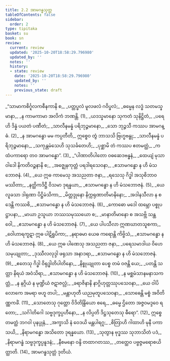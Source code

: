```yaml
---
title: 2.2 အာမဂန္ဓသုတ္တ
tableOfContents: false
sidebar:
  order: 2
type: tipitaka
basket: su
book: sn
review:
  current: review
  updated: '2025-10-20T18:58:29.796980'
  updated_by: ''
  notes: ''
  history:
  - state: review
    date: '2025-10-20T18:58:29.796980'
    updated_by: ''
    notes: ''
    previous_state: draft
---
```



<DynamicBreadcrumb />


<ReviewStatus review={frontmatter.review} showDetails={true} />

<HypothesisAnnotation frontmatter={frontmatter} />

<Division number="242" book="sn" e="ch" v="18" p="315">

<Paragraph number="279" type="verses" book="sn">
_“သာမာကစိင်္ဂူလကစီနကာနိ စ,_  
_ပတ္တပ္ဖလံ မူလဖလံ ဂဝိပ္ဖလံ;_  
_ဓမ္မေန လဒ္ဓံ သတမသ္နမာနာ,_  
_န ကာမကာမာ အလိကံ ဘဏန္တိ. (1)_  

</Paragraph>

</Division>
<Division number="243" book="sn" e="ch" v="18" p="315">

<Paragraph number="280" type="verses" book="sn">
_ယဒသ္နမာနော သုကတံ သုနိဋ္ဌိတံ,_  
_ပရေဟိ ဒိန္နံ ပယတံ ပဏီတံ;_  
_သာလီနမန္နံ ပရိဘုဉ္ဇမာနော,_  
_သော ဘုဉ္ဇသီ ကဿပ အာမဂန္ဓံ. (2)_  

</Paragraph>

</Division>
<Division number="244" book="sn" e="ch" v="18" p="316">

<Paragraph number="281" type="verses" book="sn">
_န အာမဂန္ဓော မမ ကပ္ပတီတိ,_  
ဣစ္စေဝ တွံ ဘာသသိ ဗြဟ္မဗန္ဓု;_  
_သာလီနမန္နံ ပရိဘုဉ္ဇမာနော,_  
_သကုန္တမံသေဟိ သုသင်္ခတေဟိ;_  
_ပုစ္ဆာမိ တံ ကဿပ ဧတမတ္ထံ,_  
_ကထံပကာရော တဝ အာမဂန္ဓော”. (3)_  

</Paragraph>

</Division>
<Division number="245" book="sn" e="ch" v="18" p="316">

<Paragraph number="282" type="verses" book="sn">
_“ပါဏာတိပါတော ဝဓဆေဒဗန္ဓနံ,_  
_ထေယျံ မုသာဝါဒေါ နိကတိဝဉ္စနာနိ စ;_  
_အဇ္ဈေနကုတ္တံ ပရဒါရသေဝနာ,_  
_ဧသာမဂန္ဓော န ဟိ မံသဘောဇနံ. (4)_  

</Paragraph>

</Division>
<Division number="246" book="sn" e="ch" v="18" p="316">

<Paragraph number="283" type="verses" book="sn">
_ယေ ဣဓ ကာမေသု အသညတာ ဇနာ,_  
_ရသေသု ဂိဒ္ဓါ အသုစိဘာဝမဿိတာ;_  
_နတ္ထိကဒိဋ္ဌီ ဝိသမာ ဒုရန္နယာ,_  
_ဧသာမဂန္ဓော န ဟိ မံသဘောဇနံ. (5)_  

</Paragraph>

</Division>
<Division number="247" book="sn" e="ch" v="18" p="316">

<Paragraph number="284" type="verses" book="sn">
_ယေ လူခသာ ဒါရုဏာ ပိဋ္ဌိမံသိကာ,_  
_မိတ္တဒ္ဒုနော နိက္ကရုဏာတိမာနိနော;_  
_အဒါနသီလာ န စ ဒေန္တိ ကဿစိ,_  
_ဧသာမဂန္ဓော န ဟိ မံသဘောဇနံ. (6)_  

</Paragraph>

</Division>
<Division number="248" book="sn" e="ch" v="18" p="316">

<Paragraph number="285" type="verses" book="sn">
_ကောဓော မဒေါ ထမ္ဘော ပစ္စုပဋ္ဌာပနာ,_  
_မာယာ ဥသူယာ ဘဿသမုဿယော စ;_  
_မာနာတိမာနော စ အသဗ္ဘိ သန္ထဝေါ,_  
_ဧသာမဂန္ဓော န ဟိ မံသဘောဇနံ. (7)_  

</Paragraph>

</Division>
<Division number="249" book="sn" e="ch" v="18" p="316">

<Paragraph number="286" type="verses" book="sn">
_ယေ ပါပသီလာ ဣဏဃာတသူစကာ,_  
_ဝေါဟာရကူဋာ ဣဓ ပါဋိရူပိကာ;_  
_နရာဓမာ ယေဓ ကရောန္တိ ကိဗ္ဗိသံ,_  
_ဧသာမဂန္ဓော န ဟိ မံသဘောဇနံ. (8)_  

</Paragraph>

</Division>
<Division number="250" book="sn" e="ch" v="18" p="317">

<Paragraph number="287" type="verses" book="sn">
_ယေ ဣဓ ပါဏေသု အသညတာ ဇနာ,_  
_ပရေသမာဒါယ ဝိဟေသမုယျုတာ;_  
_ဒုဿီလလုဒ္ဒါ ဖရုသာ အနာဒရာ,_  
_ဧသာမဂန္ဓော န ဟိ မံသဘောဇနံ. (9)_  

</Paragraph>

</Division>
<Division number="251" book="sn" e="ch" v="18" p="317">

<Paragraph number="288" type="verses" book="sn">
_ဧတေသု ဂိဒ္ဓါ ဝိရုဒ္ဓါတိပါတိနော,_  
_နိစ္စုယျုတာ ပေစ္စ တမံ ဝဇန္တိ ယေ;_  
_ပတန္တိ သတ္တာ နိရယံ အဝံသိရာ,_  
_ဧသာမဂန္ဓော န ဟိ မံသဘောဇနံ. (10)_  

</Paragraph>

</Division>
<Division number="252" book="sn" e="ch" v="18" p="317">

<Paragraph number="289" type="verses" book="sn">
_န မစ္ဆမံသာနမနာသကတ္တံ,_  
_န နဂ္ဂိယံ န မုဏ္ဍိယံ ဇဋာဇလ္လံ;_  
_ခရာဇိနာနိ နာဂ္ဂိဟုတ္တဿုပသေဝနာ,_  
_ယေ ဝါပိ လောကေ အမရာ ဗဟူ တပါ;_  
_မန္တာဟုတီ ယညမုတူပသေဝနာ,_  
_သောဓေန္တိ မစ္စံ အဝိတိဏ္ဏကင်္ခံ. (11)_  

</Paragraph>

</Division>
<Division number="253" book="sn" e="ch" v="18" p="317">

<Paragraph number="290" type="verses" book="sn">
_သောတေသု ဂုတ္တော ဝိဒိတိန္ဒြိယော စရေ,_  
_ဓမ္မေ ဌိတော အဇ္ဇဝမဒ္ဒဝေ ရတော;_  
_သင်္ဂါတိဂေါ သဗ္ဗဒုက္ခပ္ပဟီနော,_  
_န လိပ္ပတိ ဒိဋ္ဌသုတေသု ဓီရော”. (12)_  

</Paragraph>

</Division>
<Division number="254" book="sn" e="ch" v="18" p="317">

<Paragraph number="291" type="verses" book="sn">
ဣစ္စေတမတ္ထံ ဘဂဝါ ပုနပ္ပုနံ,_  
_အက္ခာသိ နံ ဝေဒယိ မန္တပါရဂူ;_  
_စိတြာဟိ ဂါထာဟိ မုနီ ပကာသယိ,_  
_နိရာမဂန္ဓော အသိတော ဒုရန္နယော. (13)_  

</Paragraph>

</Division>
<Division number="255" book="sn" e="ch" v="18" p="317">

<Paragraph number="292" type="verses" book="sn">
_သုတွာန ဗုဒ္ဓဿ သုဘာသိတံ ပဒံ,_  
_နိရာမဂန္ဓံ သဗ္ဗဒုက္ခပ္ပနူဒနံ;_  
_နီစမနော ဝန္ဒိ တထာဂတဿ,_  
_တတ္ထေဝ ပဗ္ဗဇ္ဇမရောစယိတ္ထာတိ. (14)_  


</Paragraph>
</Division>

<Paragraph number="293" type="center" book="sn">
အာမဂန္ဓသုတ္တံ ဒုတိယံ.
</Paragraph>